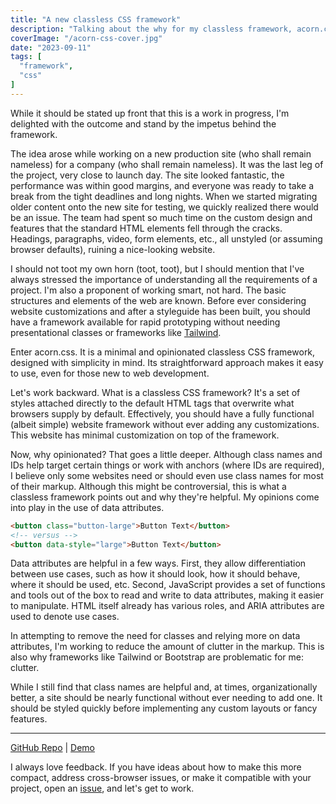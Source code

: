 ```yaml
---
title: "A new classless CSS framework"
description: "Talking about the why for my classless framework, acorn.css."
coverImage: "/acorn-css-cover.jpg"
date: "2023-09-11"
tags: [
  "framework",
  "css"
]
---
```


While it should be stated up front that this is a work in progress, I'm delighted with the outcome and stand by the impetus behind the framework.

The idea arose while working on a new production site (who shall remain nameless) for a company (who shall remain nameless). It was the last leg of the project, very close to launch day. The site looked fantastic, the performance was within good margins, and everyone was ready to take a break from the tight deadlines and long nights. When we started migrating older content onto the new site for testing, we quickly realized there would be an issue. The team had spent so much time on the custom design and features that the standard HTML elements fell through the cracks. Headings, paragraphs, video, form elements, etc., all unstyled (or assuming browser defaults), ruining a nice-looking website.

I should not toot my own horn (toot, toot), but I should mention that I've always stressed the importance of understanding all the requirements of a project. I'm also a proponent of working smart, not hard. The basic structures and elements of the web are known. Before ever considering website customizations and after a styleguide has been built, you should have a framework available for rapid prototyping without needing presentational classes or frameworks like [Tailwind](https://tailwindcss.com/).

Enter acorn.css. It is a minimal and opinionated classless CSS framework, designed with simplicity in mind. Its straightforward approach makes it easy to use, even for those new to web development.

Let's work backward. What is a classless CSS framework? It's a set of styles attached directly to the default HTML tags that overwrite what browsers supply by default. Effectively, you should have a fully functional (albeit simple) website framework without ever adding any customizations. This website has minimal customization on top of the framework.

Now, why opinionated? That goes a little deeper. Although class names and IDs help target certain things or work with anchors (where IDs are required), I believe only some websites need or should even use class names for most of their markup. Although this might be controversial, this is what a classless framework points out and why they're helpful. My opinions come into play in the use of data attributes.

```html showLineNumbers
<button class="button-large">Button Text</button>
<!-- versus -->
<button data-style="large">Button Text</button>
```

Data attributes are helpful in a few ways. First, they allow differentiation between use cases, such as how it should look, how it should behave, where it should be used, etc. Second, JavaScript provides a set of functions and tools out of the box to read and write to data attributes, making it easier to manipulate. HTML itself already has various roles, and ARIA attributes are used to denote use cases.

In attempting to remove the need for classes and relying more on data attributes, I'm working to reduce the amount of clutter in the markup. This is also why frameworks like Tailwind or Bootstrap are problematic for me: clutter.

While I still find that class names are helpful and, at times, organizationally better, a site should be nearly functional without ever needing to add one. It should be styled quickly before implementing any custom layouts or fancy features.

<hr/>

<a href="https://github.com/jomurgel/acorn.css" target="_blank">GitHub Repo</a> | <a href="https://jomurgel.github.io/acorn.css/" target="_blank">Demo</a>

I always love feedback. If you have ideas about how to make this more compact, address cross-browser issues, or make it compatible with your project, open an [issue](https://github.com/jomurgel/acorn.css/issues), and let's get to work.

